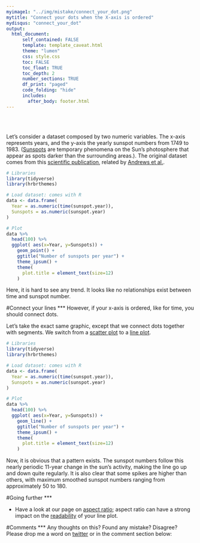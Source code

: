 ```yaml
---
myimage1: "../img/mistake/connect_your_dot.png"
mytitle: "Connect your dots when the X-axis is ordered"
mydisqus: "connect_your_dot"
output:
  html_document:
      self_contained: FALSE
      template: template_caveat.html
      theme: "lumen"
      css: style.css
      toc: FALSE
      toc_float: TRUE
      toc_depth: 2
      number_sections: TRUE
      df_print: "paged"
      code_folding: "hide"
      includes: 
        after_body: footer.html
---
```


<br><br>
<div class="mycontent">

Let's consider a dataset composed by two numeric variables. The x-axis represents years, and the y-axis the yearly sunspot numbers from 1749 to 1983. ([Sunspots](https://en.wikipedia.org/wiki/Sunspot) are temporary phenomena on the Sun’s photosphere that appear as spots darker than the surrounding areas.). The original dataset comes from this [scientific publication](https://onlinelibrary.wiley.com/doi/abs/10.1002/asna.19622860613), related by [Andrews et al.](https://www.springer.com/gp/book/9781461295631).

```r
# Libraries
library(tidyverse)
library(hrbrthemes)

# Load dataset: comes with R
data <- data.frame(
  Year = as.numeric(time(sunspot.year)),
  Sunspots = as.numeric(sunspot.year)
)

# Plot
data %>%
  head(100) %>%
  ggplot( aes(x=Year, y=Sunspots)) +
    geom_point() +
    ggtitle("Number of sunspots per year") +
    theme_ipsum() +
    theme(
      plot.title = element_text(size=12)
    )
```

Here, it is hard to see any trend. It looks like no relationships exist between time and sunspot number.


#Connect your lines
***
However, if your x-axis is ordered, like for time, you should connect dots.

Let's take the exact same graphic, except that we connect dots together with segments. We switch from a [scatter plot](https://www.data-to-viz.com/graph/scatter.html) to a [line plot](https://www.data-to-viz.com/graph/line.html).
```r
# Libraries
library(tidyverse)
library(hrbrthemes)

# Load dataset: comes with R
data <- data.frame(
  Year = as.numeric(time(sunspot.year)),
  Sunspots = as.numeric(sunspot.year)
)

# Plot
data %>%
  head(100) %>%
  ggplot( aes(x=Year, y=Sunspots)) +
    geom_line() +
    ggtitle("Number of sunspots per year") +
    theme_ipsum() +
    theme(
      plot.title = element_text(size=12)
    )
```

Now, it is obvious that a pattern exists. The sunspot numbers follow this nearly periodic 11-year change in the sun’s activity, making the line go up and down quite regularly. It is also clear that some spikes are higher than others, with maximum smoothed sunspot numbers ranging from approximately 50 to 180.




#Going further
***

- Have a look at our page on [aspect ratio](https://www.data-to-viz.com/caveat/aspect_ratio.html); aspect ratio can have a strong impact on the [readability](https://www.data-to-viz.com/caveat/aspect_ratio.html) of your line plot.



#Comments
***
Any thoughts on this? Found any mistake? Disagree? Please drop me a word on [twitter](https://twitter.com/R_Graph_Gallery) or in the comment section below:
<br>



</div>









